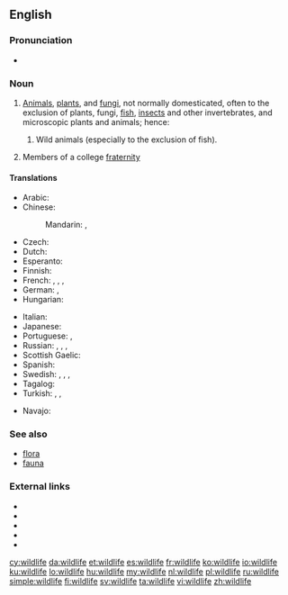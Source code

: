 ==English==

===Pronunciation===
* {{IPA|/ˈwaɪldlaɪf/|lang=en}}

===Noun===
{{wikipedia}}
{{en-noun|-}}

# [[animal|Animals]], [[plant]]s, and [[fungus|fungi]], not normally domesticated, often to the exclusion of plants, fungi, [[fish]], [[insect]]s and other invertebrates, and microscopic plants and animals; hence:
## {{lb|en|in particular}} Wild animals (especially to the exclusion of fish).
# {{label|en|slang}} Members of a college [[fraternity]]

====Translations====
{{trans-top|animals and plants in their natural environment}}
* Arabic: {{t|ar|اَلْحَيَاة اَلْبَرِّيَّة|f|tr=al-ḥayāh al-barriyya}}
* Chinese:
*: Mandarin: {{t|cmn|野生動物|sc=Hani}}, {{t+|cmn|野生动物|tr=yěshēng dòngwù|sc=Hani}}
* Czech: {{t-needed|cs}}
* Dutch: {{t|nl|wildleven|n}}
* Esperanto: {{t|eo|faŭno}}
* Finnish: {{t+|fi|villieläin|p|alt=villieläimet}}
* French: {{t+|fr|nature|f}}, {{t+|fr|environnement|f}}, {{t+|fr|faune|f}}, {{t+|fr|flore|f}}
* German: {{t+|de|Tierwelt|f}}, {{t+|de|Fauna|f}}
* Hungarian: {{t|hu|vadvilág}}
{{trans-mid}}
* Italian: {{t+|it|fauna|f}}
* Japanese: {{t|ja|野生動物|tr=やせいどうぶつ, yasei dōbutsu}}
* Portuguese: {{t|pt|vida selvagem|f}}, {{t+|pt|fauna|f}}
* Russian: {{t|ru|ди́кая приро́да|f}}, {{t|ru|жива́я приро́да|f}}, {{t|ru|живо́тный мир|m}}, {{t+|ru|фа́уна|f}}
* Scottish Gaelic: {{t|gd|fiadh-bheatha|f}}
* Spanish: {{t|es|vida silvestre|f}}
* Swedish: {{t+|sv|vilt|n}}, {{t+|sv|natur|c}}, {{t+|sv|fauna|c}}, {{t+|sv|flora|c}}
* Tagalog: {{t|tl|buhay-ilang}}
* Turkish: {{t|tr|vahşi yaşam}}, {{t|tr|vahşi hayat}}, {{t|tr|vahşi doğa}}
{{trans-bottom}}
{{trans-top|animals (without plants)}}
* Navajo: {{t|nv|naaldeehii}}
{{trans-bottom}}
===See also===
* [[flora]]
* [[fauna]]

===External links===
* {{R:OneLook}}
* {{cite-web
|url=http://www.ecy.wa.gov/programs/tcp/policies/terrestrial/TEEDefinitions.htm
|title=Definitions and Acronyms
|publisher=Department of Ecology State of Washington
|accessdate=2011-04-28}}
* {{cite-web
|url=http://www.ncwildlife.org/Regs/Regs_Definition_Terms.htm
|title=Regulation definitions
|publisher=North Carolina Wildlife Resources Commission
|accessdate=2011-04-28}}
* {{cite-web
|url=http://www.pskf.ca/publications/glossary.html
|title=Glossary
|publisher=The Pacific Streamkeepers Federation
|accessdate=2011-04-28}}
* {{cite-web
|url=http://www.scvas.org/index.php?page=text&id=wdpdict
|title=Wetlands Discovery Program Dictionary
|publisher=Santa Clara Valley Audubon society
|accessdate=2011-04-28}}

[[cy:wildlife]]
[[da:wildlife]]
[[et:wildlife]]
[[es:wildlife]]
[[fr:wildlife]]
[[ko:wildlife]]
[[io:wildlife]]
[[ku:wildlife]]
[[lo:wildlife]]
[[hu:wildlife]]
[[my:wildlife]]
[[nl:wildlife]]
[[pl:wildlife]]
[[ru:wildlife]]
[[simple:wildlife]]
[[fi:wildlife]]
[[sv:wildlife]]
[[ta:wildlife]]
[[vi:wildlife]]
[[zh:wildlife]]